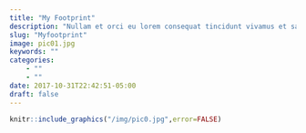 ```yaml
---
title: "My Footprint"
description: "Nullam et orci eu lorem consequat tincidunt vivamus et sagittis magna sed nunc rhoncus condimentum sem. In efficitur ligula tate urna. Maecenas massa sed magna lacinia magna pellentesque lorem ipsum dolor. Nullam et orci eu lorem consequat tincidunt. Vivamus et sagittis tempus."
slug: "Myfootprint"
image: pic01.jpg
keywords: ""
categories: 
    - ""
    - ""
date: 2017-10-31T22:42:51-05:00
draft: false
---
```

```r
knitr::include_graphics("/img/pic0.jpg",error=FALSE)
```

